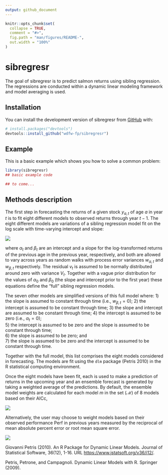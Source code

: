 ```yaml
---
output: github_document
---
```


<!-- README.md is generated from README.Rmd. Please edit that file -->

```r
knitr::opts_chunk$set(
  collapse = TRUE,
  comment = "#>",
  fig.path = "man/figures/README-",
  out.width = "100%"
)
```

# sibregresr

<!-- badges: start -->

<!-- badges: end -->

The goal of sibregresr is to predict salmon returns using sibling regression. The regressions are conducted within a dynamic linear modeling framework and model averaging is used.

## Installation

You can install the development version of sibregresr from [GitHub](https://github.com/) with:

``` r
# install.packages("devtools")
devtools::install_github("wdfw-fp/sibregresr")
```

## Example

This is a basic example which shows you how to solve a common problem:

```r
library(sibregresr)
## basic example code

## to come...
```

## Methods description

The first step in forecasting the returns of a given stock $y_{a,t}$ of age $a$ in year $t$ is to fit eight different models to observed returns through year $t-1$. The eight different models are variations of a sibling regression model fit on the log scale with time-varying intercept and slope:

![](man/imgs/DLMeq.PNG)

<!-- $$ -->

<!-- \left\{\begin{aligned} -->

<!-- \mathrm{log}(y_{a,t}) & =\alpha_t+\mathrm{log}(y_{a-1,t-1}) \beta_t+v_t, & & v_t  \sim \mathcal{N}\left(0, V_t\right) \\ -->

<!-- \alpha_t & =\alpha_{t-1}+w_{\alpha, t}, & & w_{\alpha, t} \sim \mathcal{N}\left(0, W_{\alpha, t}\right) \\ -->

<!-- \beta_t & =\beta_{t-1}+w_{\beta, t}, & & w_{\beta, t} \sim \mathcal{N}\left(0, W_{\beta, t}\right) , -->

<!-- \end{aligned}\right. -->

<!-- $$  -->

where $\alpha_t$ and $\beta_t$ are an intercept and a slope for the log-transformed returns of the previous age in the previous year, respectively, and both are allowed to vary across years as random walks with process error variances $w_{\alpha, t}$ and $w_{\beta, t}$ respectively. The residual $v_t$ is assumed to be normally distributed around zero with variance $V_t$. Together with a vague prior distribution for the values of $\alpha_0$ and $\beta_0$ (the slope and intercept prior to the first year) these equations define the "full" sibling regression models.

The seven other models are simplified versions of this full model where: 1) the slope is assumed to constant through time (i.e., $w_{\beta, t}=0$); 2) the intercept is assumed to be constant through time; 3) the slope and intercept are assumed to be constant through time; 4) the intercept is assumed to be zero (i.e., $\alpha_t=0$);\
5) the intercept is assumed to be zero and the slope is assumed to be constant through time;\
6) the slope is assumed to be zero; and\
7) the slope is assumed to be zero and the intercept is assumed to be constant through time.

Together with the full model, this list comprises the eight models considered in forecasting. The models are fit using the `dlm` package (Petris 2010) in the R statistical computing environment.

Once the eight models have been fit, each is used to make a prediction of returns in the upcoming year and an ensemble forecast is generated by taking a weighted average of the predictions. By default, the ensemble model weights are calculated for each model $m$ in the set ($\mathcal{M}$) of 8 models based on their AICc,

<!-- $$ -->

<!-- w_m=\frac{e^{-0.5\left(\mathrm{AIC}_m-\mathrm{AIC}_{\min }\right)}}{\sum_{i \in \mathcal{M}} e^{-0.5\left(\mathrm{AIC}_i-\mathrm{AIC}_{\min }\right)}}, -->

<!-- $$ -->

![](man/imgs/AIC%20wt.PNG)

Alternatively, the user may choose to weight models based on their observed performance $\mathrm{Perf}$ in previous years measured by the reciprocal of mean absolute percent error or root mean square error.

<!-- $$ -->
<!-- w_m=\frac{\mathrm{Perf}_m^{-1}}{\sum_{i \in \mathcal{M}} \mathrm{Perf}_i^{-1}}, -->
<!-- $$ -->



![](man/imgs/perf%20wt.PNG)

Giovanni Petris (2010). An R Package for Dynamic Linear Models. Journal of Statistical Software, 36(12), 1-16. URL <https://www.jstatsoft.org/v36/i12/>.

Petris, Petrone, and Campagnoli. Dynamic Linear Models with R. Springer (2009).
